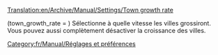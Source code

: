 [[Translation:en/Archive/Manual/Settings/Town growth rate]]


(town_growth_rate = <valeur_num>) Sélectionne à quelle vitesse les villes grossiront. Vous pouvez aussi complètement désactiver la croissance des villes.

[[Category:fr/Manual/Réglages et préférences]]
